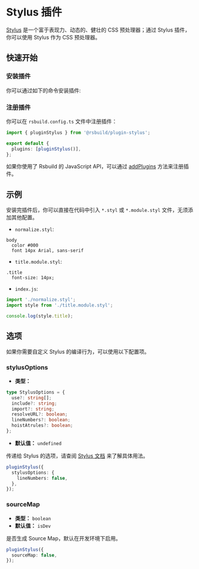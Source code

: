 # Stylus 插件

[Stylus](https://stylus-lang.com/) 是一个富于表现力、动态的、健壮的 CSS 预处理器；通过 Stylus 插件，你可以使用 Stylus 作为 CSS 预处理器。

## 快速开始

### 安装插件

你可以通过如下的命令安装插件:


<PackageManagerTabs command="add @rsbuild/plugin-stylus -D" />

### 注册插件

你可以在 `rsbuild.config.ts` 文件中注册插件：

```ts title="rsbuild.config.ts"
import { pluginStylus } from '@rsbuild/plugin-stylus';

export default {
  plugins: [pluginStylus()],
};
```

如果你使用了 Rsbuild 的 JavaScript API，可以通过 [addPlugins](/api/javascript-api/instance.html#rsbuildaddplugins) 方法来注册插件。

## 示例

安装完插件后，你可以直接在代码中引入 `*.styl` 或 `*.module.styl` 文件，无须添加其他配置。

- `normalize.styl`:

```styl
body
  color #000
  font 14px Arial, sans-serif
```

- `title.module.styl`:

```styl
.title
  font-size: 14px;
```

- `index.js`:

```js
import './normalize.styl';
import style from './title.module.styl';

console.log(style.title);
```

## 选项

如果你需要自定义 Stylus 的编译行为，可以使用以下配置项。

### stylusOptions

- **类型：**

```ts
type StylusOptions = {
  use?: string[];
  include?: string;
  import?: string;
  resolveURL?: boolean;
  lineNumbers?: boolean;
  hoistAtrules?: boolean;
};
```

- **默认值：** `undefined`

传递给 Stylus 的选项，请查阅 [Stylus 文档](https://stylus-lang.com/docs/js.html) 来了解具体用法。

```ts
pluginStylus({
  stylusOptions: {
    lineNumbers: false,
  },
});
```

### sourceMap

- **类型：** `boolean`
- **默认值：** `isDev`

是否生成 Source Map，默认在开发环境下启用。

```ts
pluginStylus({
  sourceMap: false,
});
```
